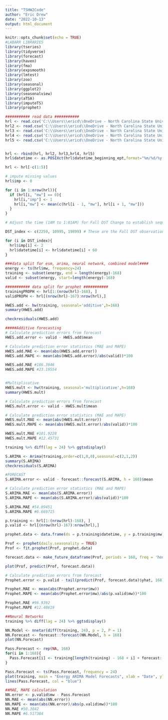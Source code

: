 ```yaml
---
title: "TSHW2Code"
author: "Eric Drew"
date: "2022-10-13"
output: html_document
---
```


```r
knitr::opts_chunk$set(echo = TRUE)
#LABARR LIBRARIES
library(tseries)
library(tidyverse)
library(forecast)
library(haven)
library(fma)
library(expsmooth)
library(lmtest)
library(zoo)
library(seasonal)
library(ggplot2)
library(seasonalview)
library(aTSA)
library(imputeTS)
library(prophet)
```

```r
########### read data ########### 
hrl <- read.csv('C:\\Users\\ericd\\OneDrive - North Carolina State University\\Desktop\\AA502\\Time Series II\\Homework 1\\hrl_load_metered.csv')
hrl2 <- read.csv('C:\\Users\\ericd\\OneDrive - North Carolina State University\\Desktop\\AA502\\Time Series II\\Homework 1\\hrl_load_metered - test1.csv')
hrl3 <- read.csv('C:\\Users\\ericd\\OneDrive - North Carolina State University\\Desktop\\AA502\\Time Series II\\Homework 1\\hrl_load_metered - test2.csv')
hrl4 <- read.csv('C:\\Users\\ericd\\OneDrive - North Carolina State University\\Desktop\\AA502\\Time Series II\\Homework 2\\hrl_load_metered - test3.csv')
hrl5 <- read.csv('C:\\Users\\ericd\\OneDrive - North Carolina State University\\Desktop\\AA502\\Time Series II\\Homework 2\\hrl_load_metered - test4.csv')


hrl <- rbind(hrl, hrl2, hrl3,hrl4, hrl5)
hrl$datetime <- as.POSIXct(hrl$datetime_beginning_ept,format="%m/%d/%y %H:%M")

hrl <- hrl[-c(1:5)]

# impute missing values
hrl$imp <- 0

for (i in 1:nrow(hrl)){
  if (hrl[i, "mw"] == 0){
    hrl[i,"imp"] <- 1
    hrl[i,"mw"] <- mean(c(hrl[i - 1, "mw"], hrl[i + 1, "mw"]))
  }
}

# Adjust the time (1AM to 1:01AM) for Fall DST Change to establish sequence

DST_index <- c(2259, 10995, 19899) # These are the Fall DST observations

for (i in DST_index){
  hrl$imp[i] <- 2
  hrl$datetime[i] <- hrl$datetime[i] + 60
}

###data split for esm, arima, neural network, combined model####
energy <- ts(hrl$mw, frequency=24)
training <- subset(energy, end = length(energy)-168)
valid <- subset(energy, start=length(energy)-168)

########### data split for prophet ###########
trainingPROPH <- hrl[1:(nrow(hrl)-168), ]
validPROPH <- hrl[(nrow(hrl)-167):nrow(hrl),]
```


```r
HWES.add <- hw(training, seasonal='additive',h=168)
summary(HWES.add)

checkresiduals(HWES.add)

#####Additive forecasting
# Calculate prediction errors from forecast
HWES.add.error <- valid - HWES.add$mean

# Calculate prediction error statistics (MAE and MAPE)
HWES.add.MAE <- mean(abs(HWES.add.error))
HWES.add.MAPE <- mean(abs(HWES.add.error)/abs(valid))*100

HWES.add.MAE #186.3946
HWES.add.MAPE #23.19554


#Multiplicative
HWES.mult <- hw(training, seasonal='multiplicative',h=168)
summary(HWES.mult)

# Calculate prediction errors from forecast
HWES.mult.error <- valid - HWES.mult$mean

# Calculate prediction error statistics (MAE and MAPE)
HWES.mult.MAE <- mean(abs(HWES.mult.error))
HWES.mult.MAPE <- mean(abs(HWES.mult.error)/abs(valid))*100

HWES.mult.MAE #101.9228
HWES.mult.MAPE #12.45731

```

```r
training %>% diff(lag = 24) %>% ggtsdisplay()

S.ARIMA <- Arima(training,order=c(1,0,0),seasonal=c(2,1,2))
summary(S.ARIMA)
checkresiduals(S.ARIMA)

#FORECAST
S.ARIMA.error <- valid - forecast::forecast(S.ARIMA, h = 168)$mean

# Calculate prediction error statistics (MAE and MAPE)
S.ARIMA.MAE <- mean(abs(S.ARIMA.error))
S.ARIMA.MAPE <- mean(abs(S.ARIMA.error)/abs(valid))*100

S.ARIMA.MAE #54.09451
S.ARIMA.MAPE #6.669715
```

```r
p.training <- hrl[1:(nrow(hrl)-168), ]
p.valid <- hrl[(nrow(hrl)-167):nrow(hrl),]

prophet.data <- data.frame(ds = p.training$datetime, y = p.training$mw)

Prof <- prophet(daily.seasonality = TRUE)
Prof <- fit.prophet(Prof, prophet.data)

forecast.data <- make_future_dataframe(Prof, periods = 168, freq = 'hour')

plot(Prof, predict(Prof, forecast.data)) 

# Calculate prediction errors from forecast
Prophet.error <- p.valid - tail(predict(Prof, forecast.data)$yhat, 168)

Prophet.MAE <- mean(abs(Prophet.error$mw))
Prophet.MAPE <- mean(abs(Prophet.error$mw)/abs(p.valid$mw))*100

Prophet.MAE #96.9392
Prophet.MAPE #12.48619

```

```r
##Neural Networks
training %>% diff(lag = 24) %>% ggtsdisplay()

NN.Model <- nnetar(diff(training, 24), p = 2, P = 1)
NN.Forecast <- forecast::forecast(NN.Model, h = 168)
plot(NN.Forecast)

Pass.Forecast <- rep(NA, 168)
for(i in 1:168){
  Pass.Forecast[i] <- training[length(training) - 168 + i] + forecast::forecast(NN.Model, h = 168)$mean[i]
}

Pass.Forecast <- ts(Pass.Forecast, frequency = 24)
plot(training, main = "Energy ARIMA Model Forecasts", xlab = "Date", ylab = "Megawatt Usage")
lines(Pass.Forecast, col = "blue")

##MAE, MAPE calculation
NN.error <- p.valid$mw - Pass.Forecast
NN.MAE <- mean(abs(NN.error))
NN.MAPE <- mean(abs(NN.error)/abs(p.valid$mw))*100
NN.MAE #50.3842
NN.MAPE #6.517384
```











